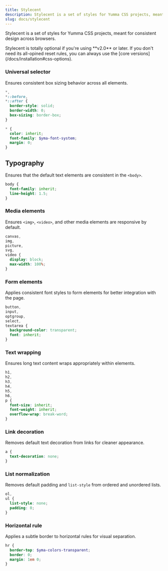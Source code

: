 ```yaml
---
title: Stylecent
description: Stylecent is a set of styles for Yumma CSS projects, meant for consistent design across browsers
slug: docs/stylecent
---
```


Stylecent is a set of styles for Yumma CSS projects, meant for consistent design across browsers.

<Aside type="note">
  Stylecent is totally optional if you're using **v2.0** or later. If you don't need
  its all-opined reset rules, you can always use the [core
  versions](/docs/installation#css-options).
</Aside>

### Universal selector

Ensures consistent box sizing behavior across all elements.

```scss
*,
*::before,
*::after {
  border-style: solid;
  border-width: 0;
  box-sizing: border-box;
}

* {
  color: inherit;
  font-family: $yma-font-system;
  margin: 0;
}
```

## Typography

Ensures that the default text elements are consistent in the `<body>`.

```scss
body {
  font-family: inherit;
  line-height: 1.5;
}
```

### Media elements

Ensures `<img>`, `<video>`, and other media elements are responsive by default.

```scss
canvas,
img,
picture,
svg,
video {
  display: block;
  max-width: 100%;
}
```

### Form elements

Applies consistent font styles to form elements for better integration with the page.

```scss
button,
input,
optgroup,
select,
textarea {
  background-color: transparent;
  font: inherit;
}
```

### Text wrapping

Ensures long text content wraps appropriately within elements.

```scss
h1,
h2,
h3,
h4,
h5,
h6,
p {
  font-size: inherit;
  font-weight: inherit;
  overflow-wrap: break-word;
}
```

### Link decoration

Removes default text decoration from links for cleaner appearance.

```scss
a {
  text-decoration: none;
}
```

### List normalization

Removes default padding and `list-style` from ordered and unordered lists.

```scss
ol,
ul {
  list-style: none;
  padding: 0;
}
```

### Horizontal rule

Applies a subtle border to horizontal rules for visual separation.

```scss
hr {
  border-top: $yma-colors-transparent;
  border: 0;
  margin: 1em 0;
}
```
